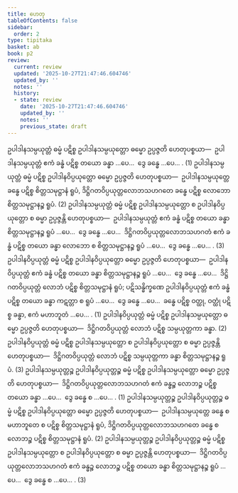```yaml
---
title: ဟေတု
tableOfContents: false
sidebar:
  order: 2
type: tipitaka
basket: ab
book: p2
review:
  current: review
  updated: '2025-10-27T21:47:46.604746'
  updated_by: ''
  notes: ''
  history:
  - state: review
    date: '2025-10-27T21:47:46.604746'
    updated_by: ''
    notes: ''
    previous_state: draft
---
```



<ReviewStatus review={frontmatter.review} showDetails={true} />

<HypothesisAnnotation frontmatter={frontmatter} />

<DynamicBreadcrumb />

<Division number="45" book="p2" e="ch" v="38" p="351">

<Paragraph number="3637" book="p2">
ဥပါဒါနသမ္ပယုတ္တံ ဓမ္မံ ပဋိစ္စ ဥပါဒါနသမ္ပယုတ္တော ဓမ္မော ဥပ္ပဇ္ဇတိ ဟေတုပစ္စယာ—  ဥပါဒါနသမ္ပယုတ္တံ ဧကံ ခန္ဓံ ပဋိစ္စ တယော ခန္ဓာ …ပေ…  ဒွေ ခန္ဓေ …ပေ… . (1)
</Paragraph>

<Paragraph number="3638" book="p2">
ဥပါဒါနသမ္ပယုတ္တံ ဓမ္မံ ပဋိစ္စ ဥပါဒါနဝိပ္ပယုတ္တော ဓမ္မော ဥပ္ပဇ္ဇတိ ဟေတုပစ္စယာ—  ဥပါဒါနသမ္ပယုတ္တေ ခန္ဓေ ပဋိစ္စ စိတ္တသမုဋ္ဌာနံ ရူပံ, ဒိဋ္ဌိဂတဝိပ္ပယုတ္တလောဘသဟဂတေ ခန္ဓေ ပဋိစ္စ လောဘော စိတ္တသမုဋ္ဌာနဉ္စ ရူပံ. (2)
</Paragraph>

<Paragraph number="3639" book="p2">
ဥပါဒါနသမ္ပယုတ္တံ ဓမ္မံ ပဋိစ္စ ဥပါဒါနသမ္ပယုတ္တော စ ဥပါဒါနဝိပ္ပယုတ္တော စ ဓမ္မာ ဥပ္ပဇ္ဇန္တိ ဟေတုပစ္စယာ—  ဥပါဒါနသမ္ပယုတ္တံ ဧကံ ခန္ဓံ ပဋိစ္စ တယော ခန္ဓာ စိတ္တသမုဋ္ဌာနဉ္စ ရူပံ …ပေ…  ဒွေ ခန္ဓေ …ပေ…  ဒိဋ္ဌိဂတဝိပ္ပယုတ္တလောဘသဟဂတံ ဧကံ ခန္ဓံ ပဋိစ္စ တယော ခန္ဓာ လောဘော စ စိတ္တသမုဋ္ဌာနဉ္စ ရူပံ …ပေ…  ဒွေ ခန္ဓေ …ပေ… . (3)
</Paragraph>

</Division>
<Division number="46" book="p2" e="ch" v="38" p="351">

<Paragraph number="3640" book="p2">
ဥပါဒါနဝိပ္ပယုတ္တံ ဓမ္မံ ပဋိစ္စ ဥပါဒါနဝိပ္ပယုတ္တော ဓမ္မော ဥပ္ပဇ္ဇတိ ဟေတုပစ္စယာ—  ဥပါဒါနဝိပ္ပယုတ္တံ ဧကံ ခန္ဓံ ပဋိစ္စ တယော ခန္ဓာ စိတ္တသမုဋ္ဌာနဉ္စ ရူပံ …ပေ…  ဒွေ ခန္ဓေ …ပေ…  ဒိဋ္ဌိဂတဝိပ္ပယုတ္တံ လောဘံ ပဋိစ္စ စိတ္တသမုဋ္ဌာနံ ရူပံ; ပဋိသန္ဓိက္ခဏေ ဥပါဒါနဝိပ္ပယုတ္တံ ဧကံ ခန္ဓံ ပဋိစ္စ တယော ခန္ဓာ ကဋတ္တာ စ ရူပံ …ပေ…  ဒွေ ခန္ဓေ …ပေ…  ခန္ဓေ ပဋိစ္စ ဝတ္ထု, ဝတ္ထုံ ပဋိစ္စ ခန္ဓာ, ဧကံ မဟာဘူတံ …ပေ… . (1)
</Paragraph>

<Paragraph number="3641" book="p2">
ဥပါဒါနဝိပ္ပယုတ္တံ ဓမ္မံ ပဋိစ္စ ဥပါဒါနသမ္ပယုတ္တော ဓမ္မော ဥပ္ပဇ္ဇတိ ဟေတုပစ္စယာ—  ဒိဋ္ဌိဂတဝိပ္ပယုတ္တံ လောဘံ ပဋိစ္စ သမ္ပယုတ္တကာ ခန္ဓာ. (2)
</Paragraph>

<Paragraph number="3642" book="p2">
ဥပါဒါနဝိပ္ပယုတ္တံ ဓမ္မံ ပဋိစ္စ ဥပါဒါနသမ္ပယုတ္တော စ ဥပါဒါနဝိပ္ပယုတ္တော စ ဓမ္မာ ဥပ္ပဇ္ဇန္တိ ဟေတုပစ္စယာ—  ဒိဋ္ဌိဂတဝိပ္ပယုတ္တံ လောဘံ ပဋိစ္စ သမ္ပယုတ္တကာ ခန္ဓာ စိတ္တသမုဋ္ဌာနဉ္စ ရူပံ. (3)
</Paragraph>

</Division>
<Division number="47" book="p2" e="ch" v="38" p="352">

<Paragraph number="3643" book="p2">
ဥပါဒါနသမ္ပယုတ္တဉ္စ ဥပါဒါနဝိပ္ပယုတ္တဉ္စ ဓမ္မံ ပဋိစ္စ ဥပါဒါနသမ္ပယုတ္တော ဓမ္မော ဥပ္ပဇ္ဇတိ ဟေတုပစ္စယာ—  ဒိဋ္ဌိဂတဝိပ္ပယုတ္တလောဘသဟဂတံ ဧကံ ခန္ဓဉ္စ လောဘဉ္စ ပဋိစ္စ တယော ခန္ဓာ …ပေ…  ဒွေ ခန္ဓေ စ …ပေ… . (1)
</Paragraph>

<Paragraph number="3644" book="p2">
ဥပါဒါနသမ္ပယုတ္တဉ္စ ဥပါဒါနဝိပ္ပယုတ္တဉ္စ ဓမ္မံ ပဋိစ္စ ဥပါဒါနဝိပ္ပယုတ္တော ဓမ္မော ဥပ္ပဇ္ဇတိ ဟေတုပစ္စယာ—  ဥပါဒါနသမ္ပယုတ္တေ ခန္ဓေ စ မဟာဘူတေ စ ပဋိစ္စ စိတ္တသမုဋ္ဌာနံ ရူပံ, ဒိဋ္ဌိဂတဝိပ္ပယုတ္တလောဘသဟဂတေ ခန္ဓေ စ လောဘဉ္စ ပဋိစ္စ စိတ္တသမုဋ္ဌာနံ ရူပံ. (2)
</Paragraph>

<Paragraph number="3645" book="p2">
ဥပါဒါနသမ္ပယုတ္တဉ္စ ဥပါဒါနဝိပ္ပယုတ္တဉ္စ ဓမ္မံ ပဋိစ္စ ဥပါဒါနသမ္ပယုတ္တော စ ဥပါဒါနဝိပ္ပယုတ္တော စ ဓမ္မာ ဥပ္ပဇ္ဇန္တိ ဟေတုပစ္စယာ—  ဒိဋ္ဌိဂတဝိပ္ပယုတ္တလောဘသဟဂတံ ဧကံ ခန္ဓဉ္စ လောဘဉ္စ ပဋိစ္စ တယော ခန္ဓာ စိတ္တသမုဋ္ဌာနဉ္စ ရူပံ …ပေ…  ဒွေ ခန္ဓေ စ …ပေ… . (3)
</Paragraph>
</Division>